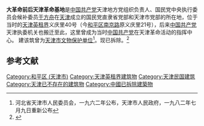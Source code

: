 {{文物保护单位
| 级别 = 省级
| 省区市 = 天津市
| 名称 = 大革命前后天津革命基地
| 图片 = 
| 编号 = 1-7
| 分类 = 革命遗址及革命纪念建筑物
| 时代 = 1924年至1925年
| 所在 = [[和平区_(天津市)|和平区]]
| 登录 = 1962年河北省天津市人民委员会<br />1982年7月9日重新公布
}}	
'''大革命前后天津革命基地'''是[[中国共产党|中国共产党]]天津地方党组织负责人、国民党中央执行委员会候补委员[[于方舟|于方舟]]在[[天津|天津]]成立的国民党直隶省党部和天津市党部的所在地，位于当时的[[天津英租界|天津英租界]]义庆里40号（今[[和平区_(天津市)|和平区]][[南京路_(天津)|南京路]]原义庆里21号），后来[[中国共产党|中国共产党]]天津执委机关也搬迁至此，这里曾成为当时[[中国共产党|中国共产党]]在天津革命活动的指挥中心。 建该筑曾为[[天津市文物保护单位|天津市文物保护单位]]<ref>河北省天津市人民委员会，一九六二年公布，天津市人民政府，一九八二年七月九日重新公布</ref>。现已拆除。<ref>{{Cite web |url=http://www.tjwh.gov.cn/wwbl/05wwbsdw-00.html |title=文物博览 |access-date=2011-10-26 |archive-date=2011-01-17 |archive-url=https://web.archive.org/web/20110117052245/http://www.tjwh.gov.cn/wwbl/05wwbsdw-00.html |dead-url=yes }}</ref>
　　
== 参考文献 ==
<div class="references-small">
<references></references>
</div>

{{天津市文物保护单位}}

[[Category:和平区_(天津市)|Category:和平区 (天津市)]]
[[Category:天津英租界建筑物|Category:天津英租界建筑物]]
[[Category:天津民国建筑|Category:天津民国建筑]]
[[Category:天津已不存在的建筑物|Category:天津已不存在的建筑物]]
[[Category:中國已拆除建築物|Category:中國已拆除建築物]]